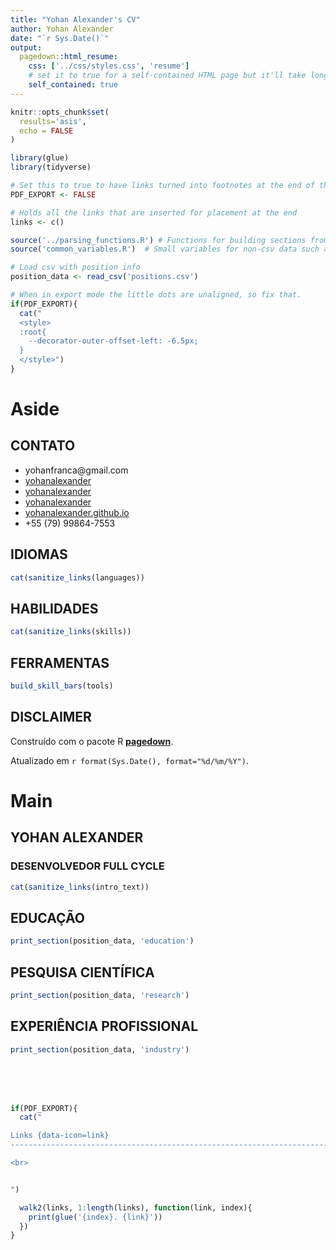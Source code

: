 ```yaml
---
title: "Yohan Alexander's CV"
author: Yohan Alexander
date: "`r Sys.Date()`"
output:
  pagedown::html_resume:
    css: ['../css/styles.css', 'resume']
    # set it to true for a self-contained HTML page but it'll take longer to render
    self_contained: true
---
```


```r
knitr::opts_chunk$set(
  results='asis',
  echo = FALSE
)

library(glue)
library(tidyverse)

# Set this to true to have links turned into footnotes at the end of the document
PDF_EXPORT <- FALSE

# Holds all the links that are inserted for placement at the end
links <- c()

source('../parsing_functions.R') # Functions for building sections from CSV data
source('common_variables.R')  # Small variables for non-csv data such as intro text

# Load csv with position info
position_data <- read_csv('positions.csv')
```

```r
# When in export mode the little dots are unaligned, so fix that.
if(PDF_EXPORT){
  cat("
  <style>
  :root{
    --decorator-outer-offset-left: -6.5px;
  }
  </style>")
}
```

Aside
================================================================================

CONTATO {#contact}
--------------------------------------------------------------------------------

- <i class="fa fa-envelope"></i> yohanfranca@gmail.com
- <i class="fa fa-linkedin"></i> [yohanalexander](http://linkedin.com/in/yohanalexander)
- <i class="fa fa-github"></i> [yohanalexander](http://github.com/yohanalexander)
- <i class="fa fa-instagram"></i> [yohanalexander](http://instagram.com/yohanalexander)
- <i class="fa fa-link"></i> [yohanalexander.github.io](http://yohanalexander.github.io/)
- <i class="fa fa-phone"></i> +55 (79) 99864-7553

IDIOMAS {#languages}
--------------------------------------------------------------------------------
```r
cat(sanitize_links(languages))
```

HABILIDADES {#skills}
--------------------------------------------------------------------------------
```r
cat(sanitize_links(skills))
```

FERRAMENTAS {#tools}
--------------------------------------------------------------------------------

```r
build_skill_bars(tools)
```

DISCLAIMER {#disclaimer}
--------------------------------------------------------------------------------

Construído com o pacote R [**pagedown**](https://github.com/rstudio/pagedown).

Atualizado em `r format(Sys.Date(), format="%d/%m/%Y")`.

Main
================================================================================

YOHAN ALEXANDER {#title}
--------------------------------------------------------------------------------
### <i class="fa fa-user" aria-hidden="true"></i> DESENVOLVEDOR FULL CYCLE

```r
cat(sanitize_links(intro_text))
```

EDUCAÇÃO {data-icon=graduation-cap}
--------------------------------------------------------------------------------

```r
print_section(position_data, 'education')
```

PESQUISA CIENTÍFICA {data-icon=laptop}
--------------------------------------------------------------------------------

```r
print_section(position_data, 'research')
```

EXPERIÊNCIA PROFISSIONAL {data-icon=suitcase}
--------------------------------------------------------------------------------

```r
print_section(position_data, 'industry')
```

<!--
PROJETOS {data-icon=archive}
--------------------------------------------------------------------------------

```r
print_section(position_data, 'projects')
```

PUBLICAÇÕES {data-icon=file-text}
--------------------------------------------------------------------------------

```r
print_section(position_data, 'publications')
```
-->

<!-- These breaks just force a new page so section doesnt get cut off -->
<br>
<br>
<br>

```r
if(PDF_EXPORT){
  cat("

Links {data-icon=link}
--------------------------------------------------------------------------------

<br>


")

  walk2(links, 1:length(links), function(link, index){
    print(glue('{index}. {link}'))
  })
}
```
